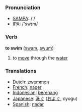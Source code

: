 === Pronunciation ===
*[[w:SAMPA|SAMPA]]: /'/
*[[w:IPA|IPA]]: /'swɪm/

=== Verb ===

'''to swim''' ([[swam]], [[swum]])

# to [[move]] through the [[water]]

=== Translations ===
*[[Dutch]]: [[zwemmen]]
*[[French]]: [[nager]]
*[[Indonesian]]: [[renang|berenang]]
*[[Japanese]]: [[泳ぐ]] ([[およぐ]], oyogu)
*[[Spanish]]: [[nadar]]